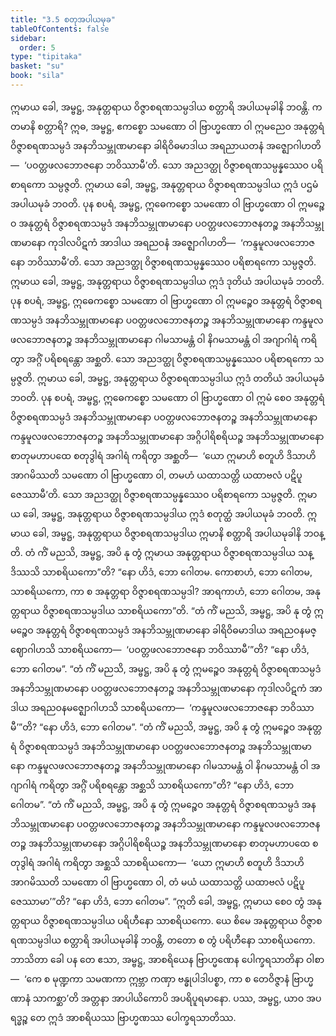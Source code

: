 ```yaml
---
title: "3.5 စတုအပါယမုခ"
tableOfContents: false
sidebar:
  order: 5
type: "tipitaka"
basket: "su"
book: "sila"
---
```



<DynamicBreadcrumb />

<Division number="280" book="sila">

<Paragraph number="393" book="sila">
ဣမာယ ခေါ, အမ္ဗဋ္ဌ, အနုတ္တရာယ ဝိဇ္ဇာစရဏသမ္ပဒါယ စတ္တာရိ အပါယမုခါနိ ဘဝန္တိ. ကတမာနိ စတ္တာရိ? ဣဓ, အမ္ဗဋ္ဌ, ဧကစ္စော သမဏော ဝါ ဗြာဟ္မဏော ဝါ ဣမညေဝ အနုတ္တရံ ဝိဇ္ဇာစရဏသမ္ပဒံ အနဘိသမ္ဘုဏမာနော ခါရိဝိဓမာဒါယ အရညာယတနံ အဇ္ဈောဂါဟတိ—  ‘ပဝတ္တဖလဘောဇနော ဘဝိဿာမီ’တိ. သော အညဒတ္ထု ဝိဇ္ဇာစရဏသမ္ပန္နဿေဝ ပရိစာရကော သမ္ပဇ္ဇတိ. ဣမာယ ခေါ, အမ္ဗဋ္ဌ, အနုတ္တရာယ ဝိဇ္ဇာစရဏသမ္ပဒါယ ဣဒံ ပဌမံ အပါယမုခံ ဘဝတိ.
</Paragraph>

<Paragraph number="394" book="sila">
ပုန စပရံ, အမ္ဗဋ္ဌ, ဣဓေကစ္စော သမဏော ဝါ ဗြာဟ္မဏော ဝါ ဣမဉ္စေဝ အနုတ္တရံ ဝိဇ္ဇာစရဏသမ္ပဒံ အနဘိသမ္ဘုဏမာနော ပဝတ္တဖလဘောဇနတဉ္စ အနဘိသမ္ဘုဏမာနော ကုဒါလပိဋကံ အာဒါယ အရညဝနံ အဇ္ဈောဂါဟတိ—  ‘ကန္ဒမူလဖလဘောဇနော ဘဝိဿာမီ’တိ. သော အညဒတ္ထု ဝိဇ္ဇာစရဏသမ္ပန္နဿေဝ ပရိစာရကော သမ္ပဇ္ဇတိ. ဣမာယ ခေါ, အမ္ဗဋ္ဌ, အနုတ္တရာယ ဝိဇ္ဇာစရဏသမ္ပဒါယ ဣဒံ ဒုတိယံ အပါယမုခံ ဘဝတိ.
</Paragraph>

<Paragraph number="395" book="sila">
ပုန စပရံ, အမ္ဗဋ္ဌ, ဣဓေကစ္စော သမဏော ဝါ ဗြာဟ္မဏော ဝါ ဣမဉ္စေဝ အနုတ္တရံ ဝိဇ္ဇာစရဏသမ္ပဒံ အနဘိသမ္ဘုဏမာနော ပဝတ္တဖလဘောဇနတဉ္စ အနဘိသမ္ဘုဏမာနော ကန္ဒမူလဖလဘောဇနတဉ္စ အနဘိသမ္ဘုဏမာနော ဂါမသာမန္တံ ဝါ နိဂမသာမန္တံ ဝါ အဂျာဂါရံ ကရိတွာ အဂ္ဂိံ ပရိစရန္တော အစ္ဆတိ. သော အညဒတ္ထု ဝိဇ္ဇာစရဏသမ္ပန္နဿေဝ ပရိစာရကော သမ္ပဇ္ဇတိ. ဣမာယ ခေါ, အမ္ဗဋ္ဌ, အနုတ္တရာယ ဝိဇ္ဇာစရဏသမ္ပဒါယ ဣဒံ တတိယံ အပါယမုခံ ဘဝတိ.
</Paragraph>

<Paragraph number="396" book="sila">
ပုန စပရံ, အမ္ဗဋ္ဌ, ဣဓေကစ္စော သမဏော ဝါ ဗြာဟ္မဏော ဝါ ဣမံ စေဝ အနုတ္တရံ ဝိဇ္ဇာစရဏသမ္ပဒံ အနဘိသမ္ဘုဏမာနော ပဝတ္တဖလဘောဇနတဉ္စ အနဘိသမ္ဘုဏမာနော ကန္ဒမူလဖလဘောဇနတဉ္စ အနဘိသမ္ဘုဏမာနော အဂ္ဂိပါရိစရိယဉ္စ အနဘိသမ္ဘုဏမာနော စာတုမဟာပထေ စတုဒွါရံ အဂါရံ ကရိတွာ အစ္ဆတိ—  ‘ယော ဣမာဟိ စတူဟိ ဒိသာဟိ အာဂမိဿတိ သမဏော ဝါ ဗြာဟ္မဏော ဝါ, တမဟံ ယထာသတ္တိ ယထာဗလံ ပဋိပူဇေဿာမီ’တိ. သော အညဒတ္ထု ဝိဇ္ဇာစရဏသမ္ပန္နဿေဝ ပရိစာရကော သမ္ပဇ္ဇတိ. ဣမာယ ခေါ, အမ္ဗဋ္ဌ, အနုတ္တရာယ ဝိဇ္ဇာစရဏသမ္ပဒါယ ဣဒံ စတုတ္ထံ အပါယမုခံ ဘဝတိ. ဣမာယ ခေါ, အမ္ဗဋ္ဌ, အနုတ္တရာယ ဝိဇ္ဇာစရဏသမ္ပဒါယ ဣမာနိ စတ္တာရိ အပါယမုခါနိ ဘဝန္တိ.
</Paragraph>

</Division>
<Division number="281" book="sila">

<Paragraph number="397" book="sila">
တံ ကိံ မညသိ, အမ္ဗဋ္ဌ, အပိ နု တွံ ဣမာယ အနုတ္တရာယ ဝိဇ္ဇာစရဏသမ္ပဒါယ သန္ဒိဿသိ သာစရိယကော”တိ? “နော ဟိဒံ, ဘော ဂေါတမ. ကောစာဟံ, ဘော ဂေါတမ, သာစရိယကော, ကာ စ အနုတ္တရာ ဝိဇ္ဇာစရဏသမ္ပဒါ? အာရကာဟံ, ဘော ဂေါတမ, အနုတ္တရာယ ဝိဇ္ဇာစရဏသမ္ပဒါယ သာစရိယကော”တိ.
</Paragraph>

<Paragraph number="398" book="sila">
“တံ ကိံ မညသိ, အမ္ဗဋ္ဌ, အပိ နု တွံ ဣမဉ္စေဝ အနုတ္တရံ ဝိဇ္ဇာစရဏသမ္ပဒံ အနဘိသမ္ဘုဏမာနော ခါရိဝိဓမာဒါယ အရညဝနမဇ္ဈောဂါဟသိ သာစရိယကော—  ‘ပဝတ္တဖလဘောဇနော ဘဝိဿာမီ’”တိ? “နော ဟိဒံ, ဘော ဂေါတမ”.
</Paragraph>

<Paragraph number="399" book="sila">
“တံ ကိံ မညသိ, အမ္ဗဋ္ဌ, အပိ နု တွံ ဣမဉ္စေဝ အနုတ္တရံ ဝိဇ္ဇာစရဏသမ္ပဒံ အနဘိသမ္ဘုဏမာနော ပဝတ္တဖလဘောဇနတဉ္စ အနဘိသမ္ဘုဏမာနော ကုဒါလပိဋကံ အာဒါယ အရညဝနမဇ္ဈောဂါဟသိ သာစရိယကော—  ‘ကန္ဒမူလဖလဘောဇနော ဘဝိဿာမီ’”တိ? “နော ဟိဒံ, ဘော ဂေါတမ”.
</Paragraph>

<Paragraph number="400" book="sila">
“တံ ကိံ မညသိ, အမ္ဗဋ္ဌ, အပိ နု တွံ ဣမဉ္စေဝ အနုတ္တရံ ဝိဇ္ဇာစရဏသမ္ပဒံ အနဘိသမ္ဘုဏမာနော ပဝတ္တဖလဘောဇနတဉ္စ အနဘိသမ္ဘုဏမာနော ကန္ဒမူလဖလဘောဇနတဉ္စ အနဘိသမ္ဘုဏမာနော ဂါမသာမန္တံ ဝါ နိဂမသာမန္တံ ဝါ အဂျာဂါရံ ကရိတွာ အဂ္ဂိံ ပရိစရန္တော အစ္ဆသိ သာစရိယကော”တိ? “နော ဟိဒံ, ဘော ဂေါတမ”.
</Paragraph>

<Paragraph number="401" book="sila">
“တံ ကိံ မညသိ, အမ္ဗဋ္ဌ, အပိ နု တွံ ဣမဉ္စေဝ အနုတ္တရံ ဝိဇ္ဇာစရဏသမ္ပဒံ အနဘိသမ္ဘုဏမာနော ပဝတ္တဖလဘောဇနတဉ္စ အနဘိသမ္ဘုဏမာနော ကန္ဒမူလဖလဘောဇနတဉ္စ အနဘိသမ္ဘုဏမာနော အဂ္ဂိပါရိစရိယဉ္စ အနဘိသမ္ဘုဏမာနော စာတုမဟာပထေ စတုဒွါရံ အဂါရံ ကရိတွာ အစ္ဆသိ သာစရိယကော—  ‘ယော ဣမာဟိ စတူဟိ ဒိသာဟိ အာဂမိဿတိ သမဏော ဝါ ဗြာဟ္မဏော ဝါ, တံ မယံ ယထာသတ္တိ ယထာဗလံ ပဋိပူဇေဿာမာ’”တိ? “နော ဟိဒံ, ဘော ဂေါတမ”.
</Paragraph>

</Division>
<Division number="282" book="sila">

<Paragraph number="402" book="sila">
“ဣတိ ခေါ, အမ္ဗဋ္ဌ, ဣမာယ စေဝ တွံ အနုတ္တရာယ ဝိဇ္ဇာစရဏသမ္ပဒါယ ပရိဟီနော သာစရိယကော. ယေ စိမေ အနုတ္တရာယ ဝိဇ္ဇာစရဏသမ္ပဒါယ စတ္တာရိ အပါယမုခါနိ ဘဝန္တိ, တတော စ တွံ ပရိဟီနော သာစရိယကော. ဘာသိတာ ခေါ ပန တေ ဧသာ, အမ္ဗဋ္ဌ, အာစရိယေန ဗြာဟ္မဏေန ပေါက္ခရသာတိနာ ဝါစာ—  ‘ကေ စ မုဏ္ဍကာ သမဏကာ ဣဗ္ဘာ ကဏှာ ဗန္ဓုပါဒါပစ္စာ, ကာ စ တေဝိဇ္ဇာနံ ဗြာဟ္မဏာနံ သာကစ္ဆာ’တိ အတ္တနာ အာပါယိကောပိ အပရိပူရမာနော. ပဿ, အမ္ဗဋ္ဌ, ယာဝ အပရဒ္ဓဉ္စ တေ ဣဒံ အာစရိယဿ ဗြာဟ္မဏဿ ပေါက္ခရသာတိဿ.
</Paragraph>
</Division>